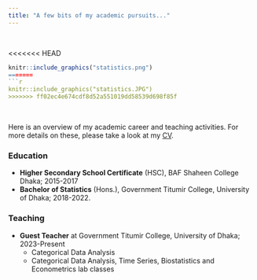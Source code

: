 ```yaml
---
title: "A few bits of my academic pursuits..."
---
```


<br>

<<<<<<< HEAD
```r
knitr::include_graphics("statistics.png")
=======
```r
knitr::include_graphics("statistics.JPG")
>>>>>>> ff02ec4e674cdf8d52a551019dd58539d698f85f
```

<br>
<p style="text-align: justify;">
Here is an overview of my academic career and teaching activities. For more details on these, please take a look at my [CV](https://drive.google.com/file/d/1wdguaFQSUmfSz0rPwLgYy7aWIrWxnarT/view?usp=sharing).

### Education
- **Higher Secondary School Certificate** (HSC), BAF Shaheen College Dhaka; 2015-2017 
- **Bachelor of Statistics** (Hons.), Government Titumir College, University of Dhaka; 2018-2022.

### Teaching

- **Guest Teacher** at Government Titumir College, University of Dhaka; 2023-Present
  - Categorical Data Analysis
  - Categorical Data Analysis, Time Series, Biostatistics and Econometrics lab classes
</p>
